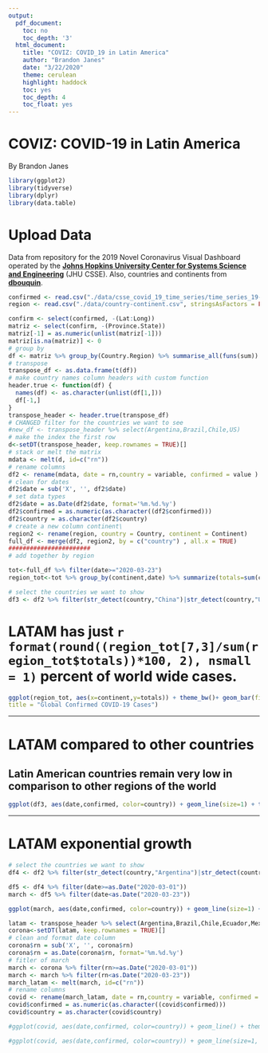 ```yaml
---
output:
  pdf_document:
    toc: no
    toc_depth: '3'
  html_document:
    title: "COVIZ: COVID_19 in Latin America"
    author: "Brandon Janes"
    date: "3/22/2020"
    theme: cerulean
    highlight: haddock
    toc: yes
    toc_depth: 4
    toc_float: yes
---
```

# COVIZ: COVID-19 in Latin America
By Brandon Janes
```r
library(ggplot2)
library(tidyverse)
library(dplyr)
library(data.table)
```
# **Upload Data**
Data from repository for the 2019 Novel Coronavirus Visual Dashboard operated by the [**Johns Hopkins University Center for Systems Science and Engineering**](https://github.com/CSSEGISandData/COVID-19) (JHU CSSE). Also, countries and continents from [**dbouquin**](https://github.com/dbouquin/IS_608/blob/master/NanosatDB_munging/Countries-Continents.csv).
```r
confirmed <- read.csv("./data/csse_covid_19_time_series/time_series_19-covid-Confirmed.csv", stringsAsFactors = FALSE)
region <- read.csv("./data/country-continent.csv", stringsAsFactors = FALSE)
```
```r
confirm <- select(confirmed, -(Lat:Long))
matriz <- select(confirm, -(Province.State))
matriz[-1] = as.numeric(unlist(matriz[-1]))
matriz[is.na(matriz)] <- 0
# group by
df <- matriz %>% group_by(Country.Region) %>% summarise_all(funs(sum))
# transpose
transpose_df <- as.data.frame(t(df))
# make country names column headers with custom function
header.true <- function(df) {
  names(df) <- as.character(unlist(df[1,]))
  df[-1,]
}
transpose_header <- header.true(transpose_df)
# CHANGED filter for the countries we want to see
#new_df <- transpose_header %>% select(Argentina,Brazil,Chile,US)
# make the index the first row
d<-setDT(transpose_header, keep.rownames = TRUE)[]
# stack or melt the matrix
mdata <- melt(d, id=c("rn"))
# rename columns
df2 <- rename(mdata, date = rn,country = variable, confirmed = value )
# clean for dates
df2$date = sub('X', '', df2$date)
# set data types
df2$date = as.Date(df2$date, format='%m.%d.%y')
df2$confirmed = as.numeric(as.character((df2$confirmed)))
df2$country = as.character(df2$country)
# create a new column continent\
region2 <- rename(region, country = Country, continent = Continent)
full_df <- merge(df2, region2, by = c("country") , all.x = TRUE)
#######################
# add together by region
```

```r
tot<-full_df %>% filter(date>="2020-03-23")
region_tot<-tot %>% group_by(continent,date) %>% summarize(totals=sum(confirmed))
```

```r
# select the countries we want to show
df3 <- df2 %>% filter(str_detect(country,"China")|str_detect(country,"US")|str_detect(country,"Argentina")|str_detect(country,"Brazil")|str_detect(country,"Chile")|str_detect(country,"Chile")|str_detect(country,"Italy")|str_detect(country,"Mexico")|str_detect(country,"Peru")|str_detect(country,"Colombia"))
```

# LATAM has just `r format(round((region_tot[7,3]/sum(region_tot$totals))*100, 2), nsmall = 1)` percent of world wide cases.

```r
ggplot(region_tot, aes(x=continent,y=totals)) + theme_bw()+ geom_bar(fill=rgb(0.1,0.4,0.5,0.7),stat="identity")+scale_y_continuous(labels =scales::comma_format())+labs(y = "confirmed cases", x = "continent",
title = "Global Confirmed COVID-19 Cases")
```
***

# LATAM compared to other countries 
## Latin American countries remain very low in comparison to other regions of the world
```r
ggplot(df3, aes(date,confirmed, color=country)) + geom_line(size=1) + theme_bw()+ labs(y = "confirmed cases", x = "date", title = "Time Series of Confirmed COVID-19 Cases in the World")
```

***


# LATAM exponential growth
```r
# select the countries we want to show
df4 <- df2 %>% filter(str_detect(country,"Argentina")|str_detect(country,"Brazil")|str_detect(country,"Chile")|str_detect(country,"Chile")|str_detect(country,"Mexico")|str_detect(country,"Peru")|str_detect(country,"Colombia")|str_detect(country,"Ecuador")|str_detect(country,"Venezuela")|str_detect(country,"Cuba"))

df5 <- df4 %>% filter(date>=as.Date("2020-03-01"))
march <- df5 %>% filter(date<as.Date("2020-03-23"))
```

```r
ggplot(march, aes(date,confirmed, color=country)) + geom_line(size=1) + theme_bw()+ labs(y = "confirmed cases", x = "date", title = "March Confirmed COVID-19 Cases in LATAM")
```


```r
latam <- transpose_header %>% select(Argentina,Brazil,Chile,Ecuador,Mexico,Colombia)
corona<-setDT(latam, keep.rownames = TRUE)[]
# clean and format date column
corona$rn = sub('X', '', corona$rn)
corona$rn = as.Date(corona$rn, format='%m.%d.%y')
# fitler of march
march <- corona %>% filter(rn>=as.Date("2020-03-01"))
march <- march %>% filter(rn<as.Date("2020-03-23"))
march_latam <- melt(march, id=c("rn"))
# rename columns
covid <- rename(march_latam, date = rn,country = variable, confirmed = value )
covid$confirmed = as.numeric(as.character((covid$confirmed)))
covid$country = as.character(covid$country)
```


```r
#ggplot(covid, aes(date,confirmed, color=country)) + geom_line() + theme_classic()+ labs(y = "confirmed cases", x = "date", title = "March Confirmed COVID-19 Cases in LATAM")

#ggplot(covid, aes(date,confirmed, color=country)) + geom_line(size=1, alpha=0.8) + theme_classic()+ labs(y = "confirmed cases", x = "date", title = "March Confirmed COVID-19 Cases in LATAM")

```

